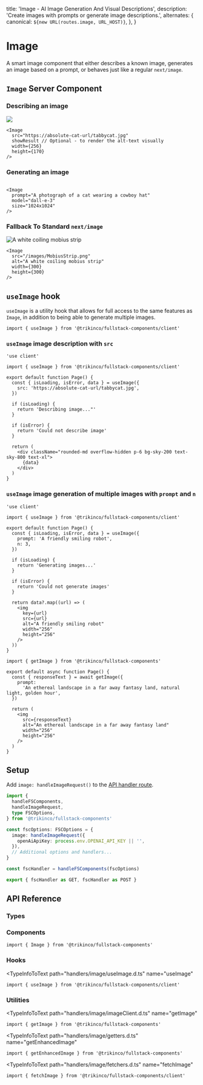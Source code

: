
  title: 'Image - AI Image Generation And Visual Descriptions',
  description:
    'Create images with prompts or generate image descriptions.',
  alternates: {
    canonical: `${new URL(routes.image, URL_HOST)}`,
  },
}

# Image

A smart image component that either describes a known image, generates an image based on a prompt, or behaves just like a regular `next/image`.

## `Image` Server Component

### Describing an image

<Example>
  <Image
    src="https://upload.wikimedia.org/wikipedia/commons/thumb/b/b6/Felis_catus-cat_on_snow.jpg/179px-Felis_catus-cat_on_snow.jpg"
    showResult
    width={256}
    height={170}
  />
</Example>

```tsx
<Image
  src="https://absolute-cat-url/tabbycat.jpg"
  showResult // Optional - to render the alt-text visually
  width={256}
  height={170}
/>
```

### Generating an image

<Example label="Example">
  <Image
    prompt="A photograph of a cat wearing a cowboy hat"
    model="dall-e-3"
    size="1024x1024"
  />
</Example>

```tsx
<Image
  prompt="A photograph of a cat wearing a cowboy hat"
  model="dall-e-3"
  size="1024x1024"
/>
```

### Fallback To Standard `next/image`

<Example>
  <Image
    src="/images/MobiusStrip.png"
    alt="A white coiling mobius strip"
    width={300}
    height={300}
  />
</Example>

```tsx
<Image
  src="/images/MobiusStrip.png"
  alt="A white coiling mobius strip"
  width={300}
  height={300}
/>
```

## `useImage` hook

`useImage` is a utility hook that allows for full access to the same features as `Image`, in addition to being able to generate multiple images.

```tsx
import { useImage } from '@trikinco/fullstack-components/client'
```

### `useImage` image description with `src`

```tsx
'use client'

import { useImage } from '@trikinco/fullstack-components/client'

export default function Page() {
  const { isLoading, isError, data } = useImage({
    src: 'https://absolute-cat-url/tabbycat.jpg',
  })

  if (isLoading) {
    return 'Describing image..."'
  }

  if (isError) {
    return 'Could not describe image'
  }

  return (
    <div className="rounded-md overflow-hidden p-6 bg-sky-200 text-sky-800 text-xl">
      {data}
    </div>
  )
}
```

### `useImage` image generation of multiple images with `prompt` and `n`

```tsx
'use client'

import { useImage } from '@trikinco/fullstack-components/client'

export default function Page() {
  const { isLoading, isError, data } = useImage({
    prompt: 'A friendly smiling robot',
    n: 3,
  })

  if (isLoading) {
    return 'Generating images...'
  }

  if (isError) {
    return 'Could not generate images'
  }

  return data?.map((url) => (
    <img
      key={url}
      src={url}
      alt="A friendly smiling robot"
      width="256"
      height="256"
    />
  ))
}
```

```tsx title="Server Component"
import { getImage } from '@trikinco/fullstack-components'

export default async function Page() {
  const { responseText } = await getImage({
    prompt:
      'An ethereal landscape in a far away fantasy land, natural light, golden hour',
  })

  return (
    <img
      src={responseText}
      alt="An ethereal landscape in a far away fantasy land"
      width="256"
      height="256"
    />
  )
}
```

## Setup

Add `image: handleImageRequest()` to the [API handler route](/docs/get-started/#setup).

```ts title="app/api/fsutils/[...fscomponents]/route.ts"
import {
  handleFSComponents,
  handleImageRequest,
  type FSCOptions,
} from '@trikinco/fullstack-components'

const fscOptions: FSCOptions = {
  image: handleImageRequest({
    openAiApiKey: process.env.OPENAI_API_KEY || '',
  }),
  // Additional options and handlers...
}

const fscHandler = handleFSComponents(fscOptions)

export { fscHandler as GET, fscHandler as POST }
```

## API Reference

### Types

<TypeInfoToText
  path="handlers/image/models.d.ts"
  name="ImageOptions"
  description="Image API handler route options."
/>

<TypeInfoToText
  path="handlers/image/models.d.ts"
  name="ImageRequestBody"
/>

<TypeInfoToText
  path="imageGenerationService.d.ts"
  name="ImageGenerationResponse"
  description="The response body for `getImage`."
/>

<TypeInfoToText
  path="chatGptService.d.ts"
  name="ChatGptCompletionResponse"
  description="The response body for `getImage` and `getEnhancedImage` when describing an image."
/>

### Components

<TypeInfoToText
  path="types/Image.d.ts"
  name="ImageProps"
  description="Props to pass to the `<Image>` Server Component."
/>

<TypeInfoToText
  path="types/Image.d.ts"
  name="ImageGenerateProps"
/>

<TypeInfoToText
  path="types/Image.d.ts"
  name="ImageDescribeProps"
/>

<TypeInfoToText path="components/Image/Image.d.ts" name="Image">

```tsx
import { Image } from '@trikinco/fullstack-components'
```

</TypeInfoToText>

### Hooks

<TypeInfoToText
  path="handlers/image/useImage.d.ts"
  name="useImage"
>

```tsx
import { useImage } from '@trikinco/fullstack-components/client'
```

</TypeInfoToText>

### Utilities

<TypeInfoToText
  path="handlers/image/imageClient.d.ts"
  name="getImage"
>

```tsx
import { getImage } from '@trikinco/fullstack-components'
```

</TypeInfoToText>

<TypeInfoToText
  path="handlers/image/getters.d.ts"
  name="getEnhancedImage"
>

```tsx
import { getEnhancedImage } from '@trikinco/fullstack-components'
```

</TypeInfoToText>

<TypeInfoToText
  path="handlers/image/fetchers.d.ts"
  name="fetchImage"
>

```tsx
import { fetchImage } from '@trikinco/fullstack-components/client'
```

</TypeInfoToText>
